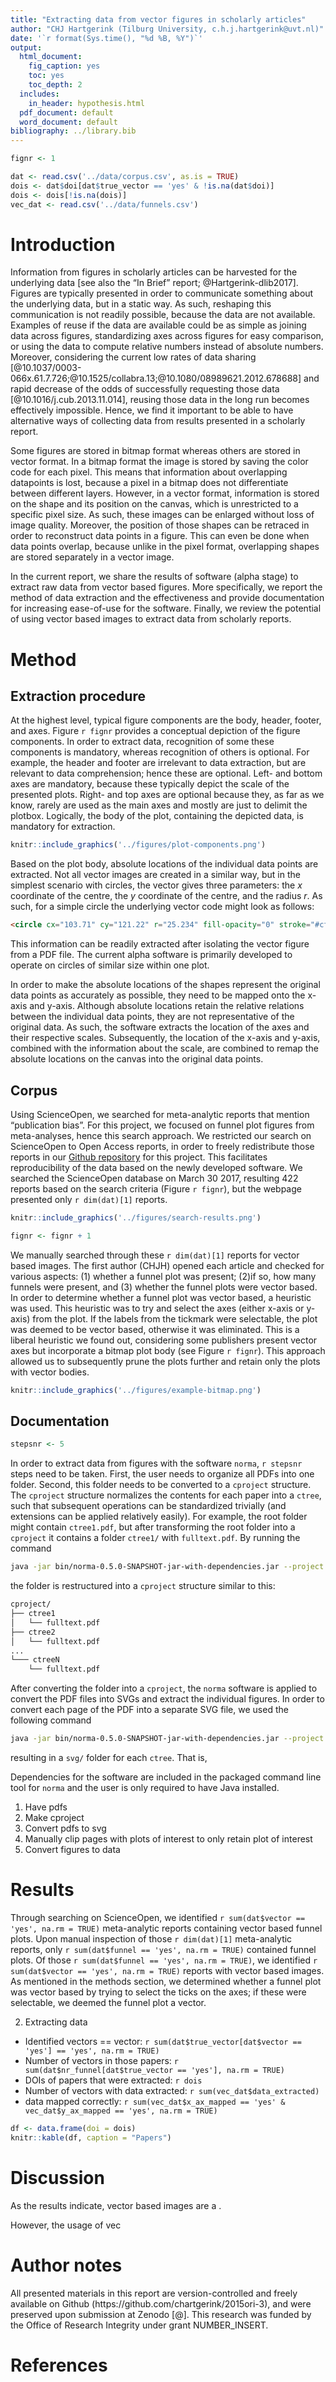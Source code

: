 ```yaml
---
title: "Extracting data from vector figures in scholarly articles"
author: "CHJ Hartgerink (Tilburg University, c.h.j.hartgerink@uvt.nl)"
date: '`r format(Sys.time(), "%d %B, %Y")`'
output:
  html_document:
    fig_caption: yes
    toc: yes
    toc_depth: 2
  includes:
    in_header: hypothesis.html
  pdf_document: default
  word_document: default
bibliography: ../library.bib
---
```


```r
fignr <- 1

dat <- read.csv('../data/corpus.csv', as.is = TRUE)
dois <- dat$doi[dat$true_vector == 'yes' & !is.na(dat$doi)]
dois <- dois[!is.na(dois)]
vec_dat <- read.csv('../data/funnels.csv')
```

# Introduction

Information from figures in scholarly articles can be harvested for the underlying data [see also the "In Brief" report; @Hartgerink-dlib2017]. Figures are typically presented in order to communicate something about the underlying data, but in a static way. As such, reshaping this communication is not readily possible, because the data are not available. Examples of reuse if the data are available could be as simple as joining data across figures, standardizing axes across figures for easy comparison, or using the data to compute relative numbers instead of absolute numbers. Moreover, considering the current low rates of data sharing [@10.1037/0003-066x.61.7.726;@10.1525/collabra.13;@10.1080/08989621.2012.678688] and rapid decrease of the odds of successfully requesting those data [@10.1016/j.cub.2013.11.014], reusing those data in the long run becomes effectively impossible. Hence, we find it important to be able to have alternative ways of collecting data from results presented in a scholarly report.

Some figures are stored in bitmap format whereas others are stored in vector format. In a bitmap format the image is stored by saving the color code for each pixel. This means that information about overlapping datapoints is lost, because a pixel in a bitmap does not differentiate between different layers. However, in a vector format, information is stored on the shape and its position on the canvas, which is unrestricted to a specific pixel size. As such, these images can be enlarged without loss of image quality. Moreover, the position of those shapes can be retraced in order to reconstruct data points in a figure. This can even be done when data points overlap, because unlike in the pixel format, overlapping shapes are stored separately in a vector image.

In the current report, we share the results of software (alpha stage) to extract raw data from vector based figures. More specifically, we report the method of data extraction and the effectiveness and provide documentation for increasing ease-of-use for the software. Finally, we review the potential of using vector based images to extract data from scholarly reports. 

# Method

## Extraction procedure

At the highest level, typical figure components are the body, header, footer, and axes. Figure `r fignr` provides a conceptual depiction of the figure components. In order to extract data, recognition of some these components is mandatory, whereas recognition of others is optional. For example, the header and footer are irrelevant to data extraction, but are relevant to data comprehension; hence these are optional. Left- and bottom axes are mandatory, because these typically depict the scale of the presented plots. Right- and top axes are optional because they, as far as we know, rarely are used as the main axes and mostly are just to delimit the plotbox. Logically, the body of the plot, containing the depicted data, is mandatory for extraction. 

```r
knitr::include_graphics('../figures/plot-components.png')
```

Based on the plot body, absolute locations of the individual data points are extracted. Not all vector images are created in a similar way, but in the simplest scenario with circles, the vector gives three parameters: the $x$ coordinate of the centre, the $y$ coordinate of the centre, and the radius $r$. As such, for a simple circle the underlying vector code might look as follows:
```html
<circle cx="103.71" cy="121.22" r="25.234" fill-opacity="0" stroke="#cf1d35" stroke-width=".26458"/>
```
This information can be readily extracted after isolating the vector figure from a PDF file. The current alpha software is primarily developed to operate on circles of similar size within one plot.

In order to make the absolute locations of the shapes represent the original data points as accurately as possible, they need to be mapped onto the x-axis and y-axis. Although absolute locations retain the relative relations between the individual data points, they are not representative of the original data. As such, the software extracts the location of the axes and their respective scales. Subsequently, the location of the x-axis and y-axis, combined with the information about the scale, are combined to remap the absolute locations on the canvas into the original data points.
<!-- verify with PMR -->

## Corpus

Using ScienceOpen, we searched for meta-analytic reports that mention "publication bias". For this project, we focused on funnel plot figures from meta-analyses, hence this search approach. We restricted our search on ScienceOpen to Open Access reports, in order to freely redistribute those reports in our [Github repository](https://github.com/chartgerink/2015ori-3) for this project. This facilitates reproducibility of the data based on the newly developed software. We searched the ScienceOpen database on March 30 2017, resulting 422 reports based on the search criteria (Figure `r fignr`), but the webpage presented only `r dim(dat)[1]` reports. 

```r
knitr::include_graphics('../figures/search-results.png')

fignr <- fignr + 1
```

We manually searched through these `r dim(dat)[1]` reports for vector based images. The first author (CHJH) opened each article and checked for various aspects: (1) whether a funnel plot was present; (2)if so, how many funnels were present, and (3) whether the funnel plots were vector based. In order to determine whether a funnel plot was vector based, a heuristic was used. This heuristic was to try and select the axes (either x-axis or y-axis) from the plot. If the labels from the tickmark were selectable, the plot was deemed to be vector based, otherwise it was eliminated. This is a liberal heuristic we found out, considering some publishers present vector axes but incorporate a bitmap plot body (see Figure `r fignr`). This approach allowed us to subsequently prune the plots further and retain only the plots with vector bodies.

```r
knitr::include_graphics('../figures/example-bitmap.png')
```

## Documentation

```r
stepsnr <- 5
```

In order to extract data from figures with the software `norma`, `r stepsnr` steps need to be taken. First, the user needs to organize all PDFs into one folder. Second, this folder needs to be converted to a `cproject` structure. The `cproject` structure normalizes the contents for each paper into a `ctree`, such that subsequent operations can be standardized trivially (and extensions can be applied relatively easily). For example, the root folder might contain `ctree1.pdf`, but after transforming the root folder into a `cproject` it contains a folder `ctree1/` with `fulltext.pdf`. By running the command 
```bash
java -jar bin/norma-0.5.0-SNAPSHOT-jar-with-dependencies.jar --project corpus-test2  --fileFilter '.*/(.*).pdf' --makeProject '(\1)/fulltext.pdf'
```
the folder is restructured into a `cproject` structure similar to this:
```bash
cproject/
├── ctree1
│   └── fulltext.pdf
├── ctree2
│   └── fulltext.pdf
...
└─── ctreeN
    └── fulltext.pdf
```

After converting the folder into a `cproject`, the `norma` software is applied to convert the PDF files into SVGs and extract the individual figures. In order to convert each page of the PDF into a separate SVG file, we used the following command
```bash
java -jar bin/norma-0.5.0-SNAPSHOT-jar-with-dependencies.jar --project corpus-test2 -i fulltext.pdf --outputDir figures --transform pdf2svg
```
resulting in a `svg/` folder for each `ctree`. That is,

Dependencies for the software are included in the packaged command line tool for `norma` and the user is only required to have Java installed. 

1. Have pdfs
2. Make cproject
3. Convert pdfs to svg
4. Manually clip pages with plots of interest to only retain plot of interest
5. Convert figures to data

# Results

Through searching on ScienceOpen, we identified `r sum(dat$vector == 'yes', na.rm = TRUE)` meta-analytic reports containing vector based funnel plots. Upon manual inspection of those `r dim(dat)[1]` meta-analytic reports, only `r sum(dat$funnel == 'yes', na.rm = TRUE)` contained funnel plots. Of those `r sum(dat$funnel == 'yes', na.rm = TRUE)`, we identified `r sum(dat$vector == 'yes', na.rm = TRUE)` reports with vector based images. As mentioned in the methods section, we determined whether a funnel plot was vector based by trying to select the ticks on the axes; if these were selectable, we deemed the funnel plot a vector.

2. Extracting data
  * Identified vectors == vector: `r sum(dat$true_vector[dat$vector == 'yes'] == 'yes', na.rm = TRUE)`
  * Number of vectors in those papers: `r sum(dat$nr_funnel[dat$true_vector == 'yes'], na.rm = TRUE)`
  * DOIs of papers that were extracted: `r dois`
  * Number of vectors with data extracted: `r sum(vec_dat$data_extracted)`
  * data mapped correctly: `r sum(vec_dat$x_ax_mapped == 'yes' & vec_dat$y_ax_mapped == 'yes', na.rm = TRUE)`

```r
df <- data.frame(doi = dois)
knitr::kable(df, caption = "Papers")
```

# Discussion

As the results indicate, vector based images are a .

However, the usage of vec

# Author notes

All presented materials in this report are version-controlled and freely available on Github (https://github.com/chartgerink/2015ori-3), and were preserved upon submission at Zenodo [@]. This research was funded by the Office of Research Integrity under grant NUMBER_INSERT.

# References
